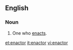 ==English==

===Noun===
{{en-noun}}
# One who [[enact]]s.

[[et:enactor]]
[[it:enactor]]
[[vi:enactor]]